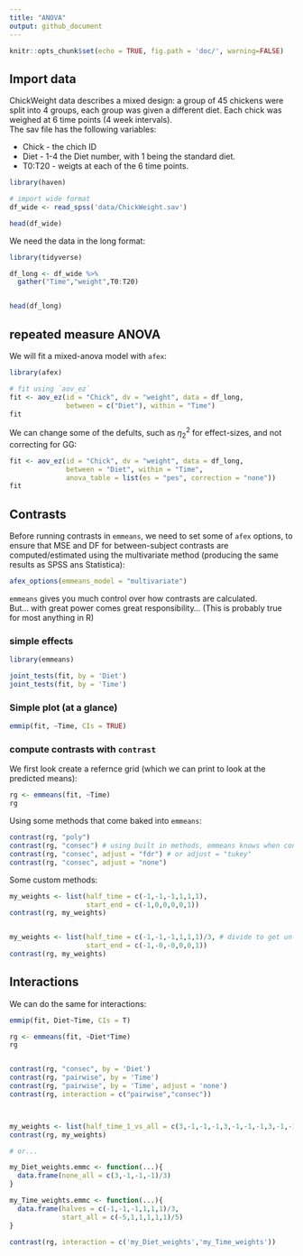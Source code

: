 ```yaml
---
title: "ANOVA"
output: github_document
---
```


```r
knitr::opts_chunk$set(echo = TRUE, fig.path = 'doc/', warning=FALSE)
```

## Import data

ChickWeight data describes a mixed design: a group of 45 chickens were split into 4 groups, each group was given a different diet. Each chick was weighed at 6 time points (4 week intervals).  
The sav file has the following variables:

- Chick - the chich ID
- Diet - 1-4 the Diet number, with 1 being the standard diet.
- T0:T20 - weigts at each of the 6 time points.

```r
library(haven)

# import wide format
df_wide <- read_spss('data/ChickWeight.sav')

head(df_wide)
```

We need the data in the long format:

```r
library(tidyverse)

df_long <- df_wide %>% 
  gather("Time","weight",T0:T20)


head(df_long)
```

## repeated measure ANOVA

We will fit a mixed-anova model with `afex`:

```r
library(afex)

# fit using `aov_ez`
fit <- aov_ez(id = "Chick", dv = "weight", data = df_long,
              between = c("Diet"), within = "Time")
fit
```

We can change some of the defults, such as $\eta^2_2$ for effect-sizes, and not correcting for GG:

```r
fit <- aov_ez(id = "Chick", dv = "weight", data = df_long,
              between = "Diet", within = "Time",
              anova_table = list(es = "pes", correction = "none"))
fit
```

## Contrasts

Before running contrasts in `emmeans`, we need to set some of `afex` options, to ensure that MSE and DF for between-subject contrasts are computed/estimated using the multivariate method (producing the same results as SPSS ans Statistica):

```r
afex_options(emmeans_model = "multivariate")
```

`emmeans` gives you much control over how contrasts are calculated.  
But... with great power comes great responsibility... (This is probably true for most anything in R)

### simple effects

```r
library(emmeans)  

joint_tests(fit, by = 'Diet')
joint_tests(fit, by = 'Time')
```


### Simple plot (at a glance)

```r
emmip(fit, ~Time, CIs = TRUE)
```

### compute contrasts with `contrast`

We first look create a refernce grid (which we can print to look at the predicted means):

```r
rg <- emmeans(fit, ~Time)
rg
```

Using some methods that come baked into `emmeans`:
```r
contrast(rg, "poly")
contrast(rg, "consec") # using built in methods, emmeans knows when contrasts are dependant
contrast(rg, "consec", adjust = "fdr") # or adjust = "tukey"
contrast(rg, "consec", adjust = "none")


```

Some custom methods:
```r
my_weights <- list(half_time = c(-1,-1,-1,1,1,1),
                   start_end = c(-1,0,0,0,0,1))
contrast(rg, my_weights)


my_weights <- list(half_time = c(-1,-1,-1,1,1,1)/3, # divide to get un-inflated estimate
                   start_end = c(-1,-0,-0,0,0,1))
contrast(rg, my_weights)

```

## Interactions
We can do the same for interactions:

```r
emmip(fit, Diet~Time, CIs = T)

rg <- emmeans(fit, ~Diet*Time)
rg


contrast(rg, "consec", by = 'Diet')
contrast(rg, "pairwise", by = 'Time')
contrast(rg, "pairwise", by = 'Time', adjust = 'none')
contrast(rg, interaction = c("pairwise","consec"))



my_weights <- list(half_time_1_vs_all = c(3,-1,-1,-1,3,-1,-1,-1,3,-1,-1,-1,-3,1,1,1,-3,1,1,1,-3,1,1,1))
contrast(rg, my_weights)

# or...

my_Diet_weights.emmc <- function(...){
  data.frame(none_all = c(3,-1,-1,-1)/3)
}

my_Time_weights.emmc <- function(...){
  data.frame(halves = c(-1,-1,-1,1,1,1)/3,
             start_all = c(-5,1,1,1,1,1)/5)
}

contrast(rg, interaction = c('my_Diet_weights','my_Time_weights'))
```

